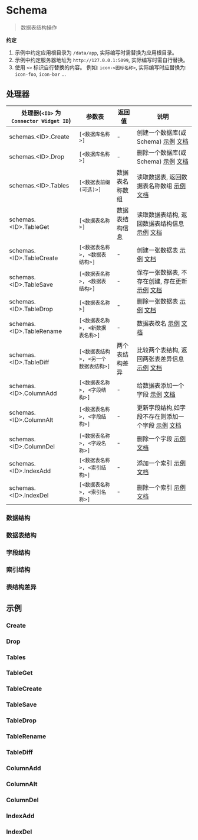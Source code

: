 # Schema

<blockquote>
  <p>数据表结构操作</p>
</blockquote>

**约定**

1. 示例中约定应用根目录为 `/data/app`, 实际编写时需替换为应用根目录。
2. 示例中约定服务器地址为 `http://127.0.0.1:5099`, 实际编写时需自行替换。
3. 使用 `<>` 标识自行替换的内容。 例如: `icon-<图标名称>`, 实际编写时应替换为: `icon-foo`, `icon-bar` ...

## 处理器

| 处理器(`<ID>` 为 `Connector Widget ID`) | 参数表                               | 返回值         | 说明                                                                                  |
| --------------------------------------- | ------------------------------------ | -------------- | ------------------------------------------------------------------------------------- |
| schemas.<ID\>.Create                    | `[<数据库名称>]`                     | -              | 创建一个数据库(或 Schema) [示例](#create) [文档](./Schema/Create)                     |
| schemas.<ID\>.Drop                      | `[<数据库名称>]`                     | -              | 删除一个数据库(或 Schema) [示例](#drop) [文档](./Schema/Drop)                         |
| schemas.<ID\>.Tables                    | `[<数据表前缀(可选)>]`               | 数据表名称数组 | 读取数据表, 返回数据表名称数组 [示例](#tables) [文档](./Schema/Tables)                |
| schemas.<ID\>.TableGet                  | `[<数据表名称>]`                     | 数据表结构信息 | 读取数据表结构, 返回数据表结构信息 [示例](#tableget) [文档](./Schema/TableGet)        |
| schemas.<ID\>.TableCreate               | `[<数据表名称>, <数据表结构>]`       | -              | 创建一张数据表 [示例](#tablecreate) [文档](./Schema/TableCreate)                      |
| schemas.<ID\>.TableSave                 | `[<数据表名称>, <数据表结构>]`       | -              | 保存一张数据表, 不存在创建, 存在更新 [示例](#tablesave) [文档](./Schema/TableSave)    |
| schemas.<ID\>.TableDrop                 | `[<数据表名称>]`                     | -              | 删除一张数据表 [示例](#tabledrop) [文档](./Schema/TableDrop)                          |
| schemas.<ID\>.TableRename               | `[<数据表名称>, <新数据表名称>]`     | -              | 数据表改名 [示例](#tablerename) [文档](./Schema/TableRename)                          |
| schemas.<ID\>.TableDiff                 | `[<数据表结构>, <另一个数据表结构>]` | 两个表结构差异 | 比较两个表结构, 返回两张表差异信息 [示例](#tablediff) [文档](./Schema/TableDiff)      |
| schemas.<ID\>.ColumnAdd                 | `[<数据表名称>, <字段结构>]`         | -              | 给数据表添加一个字段 [示例](#columnadd) [文档](./Schema/ColumnAdd)                    |
| schemas.<ID\>.ColumnAlt                 | `[<数据表名称>, <字段结构>]`         | -              | 更新字段结构,如字段不存在则添加一个字段 [示例](#columnalt) [文档](./Schema/ColumnAlt) |
| schemas.<ID\>.ColumnDel                 | `[<数据表名称>, <字段名称>]`         | -              | 删除一个字段 [示例](#columndel) [文档](./Schema/ColumnDel)                            |
| schemas.<ID\>.IndexAdd                  | `[<数据表名称>, <索引结构>]`         | -              | 添加一个索引 [示例](#indexadd) [文档](./Schema/IndexAdd)                              |
| schemas.<ID\>.IndexDel                  | `[<数据表名称>, <索引名称>]`         | -              | 删除一个索引 [示例](#indexdel) [文档](./Schema/IndexDel)                              |

### 数据结构

### 数据表结构

### 字段结构

### 索引结构

### 表结构差异

## 示例

### Create

### Drop

### Tables

### TableGet

### TableCreate

### TableSave

### TableDrop

### TableRename

### TableDiff

### ColumnAdd

### ColumnAlt

### ColumnDel

### IndexAdd

### IndexDel
